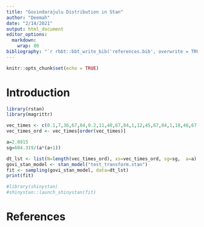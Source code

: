 ```yaml
---
title: "Govindarajulu Distribution in Stan"
author: "Deemah"
date: "2/14/2021"
output: html_document
editor_options: 
  markdown: 
    wrap: 80
bibliography: "`r rbbt::bbt_write_bib('references.bib', overwrite = TRUE)`"
---
```


```r
knitr::opts_chunk$set(echo = TRUE)
```

# Introduction

```r
library(rstan)
library(magrittr)
```

```r
vec_times <- c(0.1,7,36,67,84,0.2,11,40,67,84,1,12,45,67,84,1,18,46,67,85,1,18,47,72,85,1,18, 50,75,85,1,18,55,79,85,2,18,60,82,85,3,21,63,82,86,6,32,63,83,86)
vec_times_ord <- vec_times[order(vec_times)]

a=2.0915
sg=604.319/(a*(a+1))

dt_lst <- list(N=length(vec_times_ord), xs=vec_times_ord, sg=sg,  a=a)
govi_stan_model <- stan_model("test_transform.stan")
fit <- sampling(govi_stan_model, data=dt_lst)
print(fit)

#library(shinystan)
#shinystan::launch_shinystan(fit)
```







# References
